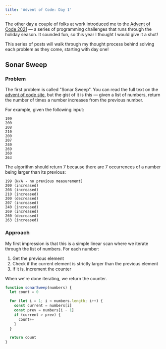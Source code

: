 ```yaml
---
title: 'Advent of Code: Day 1'
---
```


The other day a couple of folks at work introduced me to the [Advent of Code 2021](https://adventofcode.com/) — a series of programming challenges that runs through the holiday season. It sounded fun, so this year I thought I would give it a shot!

This series of posts will walk through my thought process behind solving each problem as they come, starting with day one!

## Sonar Sweep

### Problem

The first problem is called "Sonar Sweep". You can read the full text on the [advent of code site](https://adventofcode.com/2021/day/1), but the gist of it is this — given a list of numbers, return the number of times a number increases from the previous number.

For example, given the following input:

```
199
200
208
210
200
207
240
269
260
263
```

The algorithm should return 7 because there are 7 occurrences of a number being larger than its previous:

```
199 (N/A - no previous measurement)
200 (increased)
208 (increased)
210 (increased)
200 (decreased)
207 (increased)
240 (increased)
269 (increased)
260 (decreased)
263 (increased)
```

### Approach

My first impression is that this is a simple linear scan where we iterate through the list of numbers. For each number:

1. Get the previous element
2. Check if the current element is strictly larger than the previous element
3. If it is, increment the counter

When we're done iterating, we return the counter.

```js
function sonarSweep(numbers) {
  let count = 0

  for (let i = 1; i < numbers.length; i++) {
    const current = numbers[i]
    const prev = numbers[i - 1]
    if (current > prev) {
      count++
    }
  }

  return count
}
```

